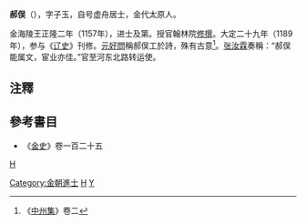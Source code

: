 '''郝俣'''（{{bd|?||?|}}），字子玉，自号虚舟居士，金代太原人。

金海陵王正隆二年（1157年），进士及第。授官翰林院[[修撰|修撰]]。大定二十九年（1189年），参与《[[辽史|辽史]]》刊修。[[元好問|元好問]]稱郝俣工於詩，殊有古意<ref>《[[中州集|中州集]]》卷二</ref>。[[张汝霖|张汝霖]]奏稱：“郝俣能属文，宦业亦佳。”官至河东北路转运使。

==注釋==
{{reflist}}
==參考書目==
*《[[金史|金史]]》卷一百二十五
[[category:金朝政治人物|H]]
[[Category:金朝進士|Category:金朝進士]]
[[Category:太原人|H]]
[[Category:郝姓|Y]]